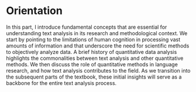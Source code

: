 # Orientation {#part-orientation}

In this part, I introduce fundamental concepts that are essential for understanding text analysis in its research and methodological context. We start by pointing to the limitations of human cognition in processing vast amounts of information and that underscore the need for scientific methods to objectively analyze data. A brief history of quantitative data analysis highlights the commonalities between text analysis and other quantitative methods. We then discuss the role of quantitative methods in language research, and how text analysis contributes to the field. As we transition into the subsequent parts of the textbook, these initial insights will serve as a backbone for the entire text analysis process.
